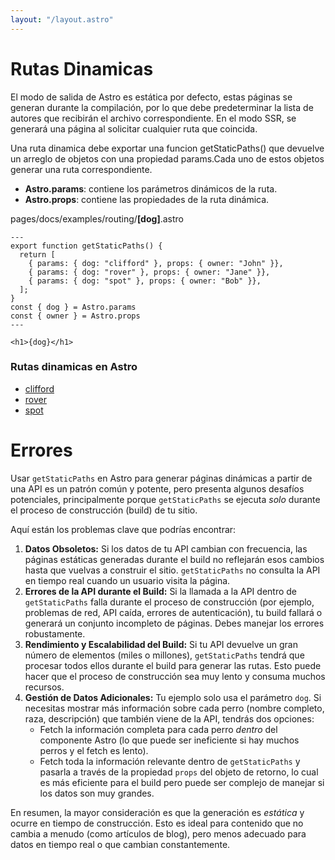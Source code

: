 ```yaml
---
layout: "/layout.astro"
---
```


# Rutas Dinamicas

El modo de salida de Astro es estática por defecto, estas páginas se generan durante la compilación, por lo que debe predeterminar la lista de autores que recibirán el archivo correspondiente. En el modo SSR, se generará una página al solicitar cualquier ruta que coincida.

Una ruta dinamica debe exportar una funcion getStaticPaths() que devuelve un arreglo de objetos con una propiedad params.Cada uno de estos objetos generar una ruta correspondiente.

- **Astro.params**: contiene los parámetros dinámicos de la ruta.
- **Astro.props**: contiene las propiedades de la ruta dinámica.

pages/docs/examples/routing/**[dog]**.astro
```astro
---
export function getStaticPaths() {
  return [
    { params: { dog: "clifford" }, props: { owner: "John" }},
    { params: { dog: "rover" }, props: { owner: "Jane" }},
    { params: { dog: "spot" }, props: { owner: "Bob" }},
  ];
}
const { dog } = Astro.params
const { owner } = Astro.props
---

<h1>{dog}</h1>
```
### Rutas dinamicas en Astro
- <a href="./examples/clifford">clifford</a>
- <a href="./examples/rover">rover</a>
- <a href="./examples/spot">spot</a>

# Errores

Usar `getStaticPaths` en Astro para generar páginas dinámicas a partir de una API es un patrón común y potente, pero presenta algunos desafíos potenciales, principalmente porque `getStaticPaths` se ejecuta *solo* durante el proceso de construcción (build) de tu sitio.

Aquí están los problemas clave que podrías encontrar:

1.  **Datos Obsoletos:** Si los datos de tu API cambian con frecuencia, las páginas estáticas generadas durante el build no reflejarán esos cambios hasta que vuelvas a construir el sitio. `getStaticPaths` no consulta la API en tiempo real cuando un usuario visita la página.
2.  **Errores de la API durante el Build:** Si la llamada a la API dentro de `getStaticPaths` falla durante el proceso de construcción (por ejemplo, problemas de red, API caída, errores de autenticación), tu build fallará o generará un conjunto incompleto de páginas. Debes manejar los errores robustamente.
3.  **Rendimiento y Escalabilidad del Build:** Si tu API devuelve un gran número de elementos (miles o millones), `getStaticPaths` tendrá que procesar todos ellos durante el build para generar las rutas. Esto puede hacer que el proceso de construcción sea muy lento y consuma muchos recursos.
4.  **Gestión de Datos Adicionales:** Tu ejemplo solo usa el parámetro `dog`. Si necesitas mostrar más información sobre cada perro (nombre completo, raza, descripción) que también viene de la API, tendrás dos opciones:
    *   Fetch la información completa para cada perro *dentro* del componente Astro (lo que puede ser ineficiente si hay muchos perros y el fetch es lento).
    *   Fetch toda la información relevante dentro de `getStaticPaths` y pasarla a través de la propiedad `props` del objeto de retorno, lo cual es más eficiente para el build pero puede ser complejo de manejar si los datos son muy grandes.


En resumen, la mayor consideración es que la generación es *estática* y ocurre en tiempo de construcción. Esto es ideal para contenido que no cambia a menudo (como artículos de blog), pero menos adecuado para datos en tiempo real o que cambian constantemente.